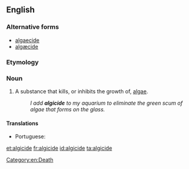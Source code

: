 ==English==

===Alternative forms===
* [[algaecide]]
* [[algæcide]] {{qualifier|archaic}}

===Etymology===
{{suffix|algae|cide|lang=en}}

===Noun===
{{en-noun}}
{{wikipedia}}

# A substance that kills, or inhibits the growth of, [[algae]].
#: ''I add '''algicide''' to my aquarium to eliminate the green scum of algae that forms on the glass.''

====Translations====
{{trans-top|substance that kills algae}}
* Portuguese: {{t|pt|algicida|m}}
{{trans-mid}}
{{trans-bottom}}

[[Category:en:Death]]

[[et:algicide]]
[[fr:algicide]]
[[id:algicide]]
[[ta:algicide]]